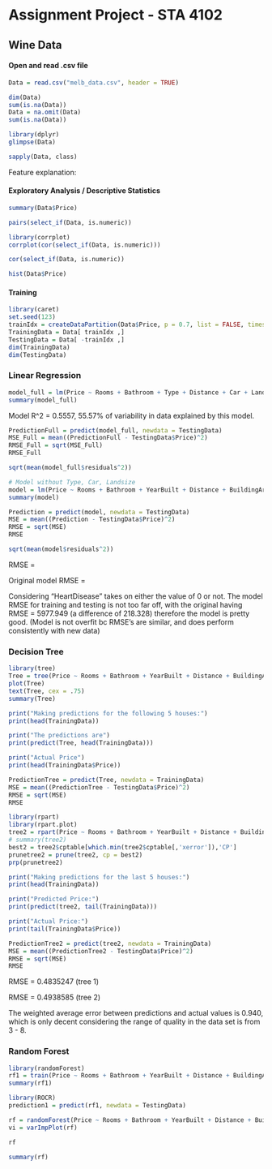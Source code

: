 # Assignment Project - STA 4102

## Wine Data

#### Open and read .csv file

```{r}
Data = read.csv("melb_data.csv", header = TRUE)
```

```{r}
dim(Data)
sum(is.na(Data))
Data = na.omit(Data)
sum(is.na(Data))
```

```{r}
library(dplyr)
glimpse(Data)
```

```{r}
sapply(Data, class)
```

Feature explanation:

#### Exploratory Analysis / Descriptive Statistics

```{r}
summary(Data$Price) 
```

```{r}
pairs(select_if(Data, is.numeric))
```

```{r}
library(corrplot)
corrplot(cor(select_if(Data, is.numeric)))
```

```{r}
cor(select_if(Data, is.numeric))
```

```{r}
hist(Data$Price)
```

#### Training

```{r}
library(caret)
set.seed(123)
trainIdx = createDataPartition(Data$Price, p = 0.7, list = FALSE, times = 1)
TrainingData = Data[ trainIdx ,]
TestingData = Data[ -trainIdx ,]
dim(TrainingData)
dim(TestingData)
```

### Linear Regression

```{r}
model_full = lm(Price ~ Rooms + Bathroom + Type + Distance + Car + Landsize + BuildingArea + YearBuilt, data = TrainingData)
summary(model_full)
```

Model R\^2 = 0.5557, 55.57% of variability in data explained by this model.

```{r}
PredictionFull = predict(model_full, newdata = TestingData)
MSE_Full = mean((PredictionFull - TestingData$Price)^2)
RMSE_Full = sqrt(MSE_Full)
RMSE_Full
```

```{r}
sqrt(mean(model_full$residuals^2))
```

```{r}
# Model without Type, Car, Landsize
model = lm(Price ~ Rooms + Bathroom + YearBuilt + Distance + BuildingArea, data = TrainingData)
summary(model)
```

```{r}
Prediction = predict(model, newdata = TestingData)
MSE = mean((Prediction - TestingData$Price)^2)
RMSE = sqrt(MSE)
RMSE
```

```{r}
sqrt(mean(model$residuals^2))
```

RMSE =

Original model RMSE =

Considering "HeartDisease" takes on either the value of 0 or not. The model RMSE for training and testing is not too far off, with the original having RMSE = 5977.949 (a difference of 218.328) therefore the model is pretty good. (Model is not overfit bc RMSE's are similar, and does perform consistently with new data)

### Decision Tree

```{r}
library(tree)
Tree = tree(Price ~ Rooms + Bathroom + YearBuilt + Distance + BuildingArea, data = TrainingData)
plot(Tree)
text(Tree, cex = .75)
summary(Tree)
```

```{r}
print("Making predictions for the following 5 houses:")
print(head(TrainingData))

print("The predictions are")
print(predict(Tree, head(TrainingData)))

print("Actual Price")
print(head(TrainingData$Price))
```

```{r}
PredictionTree = predict(Tree, newdata = TrainingData)
MSE = mean((PredictionTree - TestingData$Price)^2)
RMSE = sqrt(MSE)
RMSE
```

```{r}
library(rpart)
library(rpart.plot)
tree2 = rpart(Price ~ Rooms + Bathroom + YearBuilt + Distance + BuildingArea, data = TrainingData, control = rpart.control(minsplit = 2, cp = 0.005, maxdepth = 30))
# summary(tree2)
best2 = tree2$cptable[which.min(tree2$cptable[,'xerror']),'CP']
prunetree2 = prune(tree2, cp = best2)
prp(prunetree2)
```

```{r}
print("Making predictions for the last 5 houses:")
print(head(TrainingData))

print("Predicted Price:")
print(predict(tree2, tail(TrainingData)))

print("Actual Price:")
print(tail(TrainingData$Price))
```

```{r}
PredictionTree2 = predict(tree2, newdata = TrainingData)
MSE = mean((PredictionTree2 - TestingData$Price)^2)
RMSE = sqrt(MSE)
RMSE
```

RMSE = 0.4835247 (tree 1)

RMSE = 0.4938585 (tree 2)

The weighted average error between predictions and actual values is 0.940, which is only decent considering the range of quality in the data set is from 3 - 8.

### Random Forest

```{r}
library(randomForest)
rf1 = train(Price ~ Rooms + Bathroom + YearBuilt + Distance + BuildingArea, method = "rf", data = Data, trControl = trainControl(method = 'cv', number = 3))
summary(rf1)
```

```{r}
library(ROCR)
prediction1 = predict(rf1, newdata = TestingData)
```

```{r}
rf = randomForest(Price ~ Rooms + Bathroom + YearBuilt + Distance + BuildingArea, data = Data, importance = TRUE, mtry = 2)
vi = varImpPlot(rf)
```

```{r}
rf
```

```{r}
summary(rf)
```
